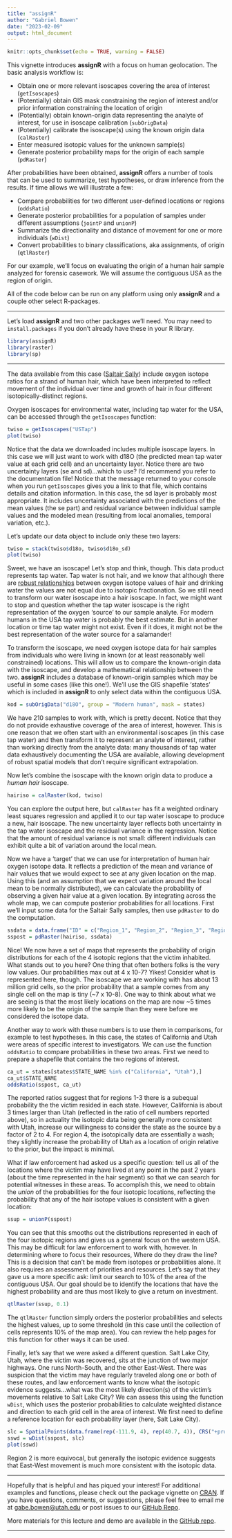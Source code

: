 ```yaml
---
title: "assignR"
author: "Gabriel Bowen"
date: "2023-02-09"
output: html_document
---
```


```r
knitr::opts_chunk$set(echo = TRUE, warning = FALSE)
```

This vignette introduces **assignR** with a focus on human geolocation. The basic analysis workflow is: 

* Obtain one or more relevant isoscapes covering the area of interest (`getIsoscapes`)
* (Potentially) obtain GIS mask constraining the region of interest and/or prior information constraining the location of origin
* (Potentially) obtain known-origin data representing the analyte of interest, for use in isoscape calibration (`subOrigData`)
* (Potentially) calibrate the isoscape(s) using the known origin data (`calRaster`)
* Enter measured isotopic values for the unknown sample(s)
* Generate posterior probability maps for the origin of each sample (`pdRaster`)

After probabilities have been obtained, **assignR** offers a number of tools that can be used to summarize, test hypotheses, or draw inference from the results. If time allows we will illustrate a few:

* Compare probabilities for two different user-defined locations or regions (`oddsRatio`)
* Generate posterior probabilities for a population of samples under different assumptions (`jointP` and `unionP`)
* Summarize the directionality and distance of movement for one or more individuals (`wDist`)
* Convert probabilities to binary classifications, aka assignments, of origin (`qtlRaster`)

For our example, we'll focus on evaluating the origin of a human hair sample analyzed for forensic casework. We will assume the contiguous USA as the region of origin. 

All of the code below can be run on any platform using only **assignR** and a couple other select R-packages.

*****
Let's load **assignR** and two other packages we'll need. You may need to `install.packages` if you don't already have these in your R library.

```r
library(assignR)
library(raster)
library(sp)
```

*****
The data available from this case ([Saltair Sally](https://doi.org/10.1007/s00442-014-2945-3)) include oxygen isotope ratios for a strand of human hair, which have been interpreted to reflect movement of the individual over time and growth of hair in four different isotopically-distinct regions.

Oxygen isoscapes for environmental water, including tap water for the USA, can be accessed through the `getIsoscapes` function:

```r
twiso = getIsoscapes("USTap")
plot(twiso)
```

Notice that the data we downloaded includes multiple isoscape layers. In this case we will just want to work with d18O (the predicted mean tap water value at each grid cell) and an uncertainty layer. Notice there are two uncertainty layers (se and sd)...which to use? I'd recommend you refer to the documentation file! Notice that the message returned to your console when you run `getIsoscapes` gives you a link to that file, which contains details and citation information. In this case, the sd layer is probably most appropriate. It includes uncertainty associated with the predictions of the mean values (the se part) and residual variance between individual sample values and the modeled mean (resulting from local anomalies, temporal variation, etc.).

Let's update our data object to include only these two layers:

```r
twiso = stack(twiso$d18o, twiso$d18o_sd)
plot(twiso)
```

Sweet, we have an isoscape! Let's stop and think, though. This data product represents tap water. Tap water is not hair, and we know that although there are [robust relationships](https://doi.org/10.1073/pnas.0712228105) between oxygen isotope values of hair and drinking water the values are not equal due to isotopic fractionation. So we still need to transform our water isoscape into a hair isoscape. In fact, we might want to stop and question whether the tap water isoscape is the right representation of the oxygen 'source' to our sample analyte. For modern humans in the USA tap water is probably the best estimate. But in another location or time tap water might not exist. Even if it does, it might not be the best representation of the water source for a salamander!

To transform the isoscape, we need oxygen isotope data for hair samples from individuals who were living in known (or at least reasonably well constrained) locations. This will allow us to compare the known-origin data with the isoscape, and develop a mathematical relationship between the two. **assignR** includes a database of known-origin samples which may be useful in some cases (like this one!). We'll use the GIS shapefile 'states' which is included in **assignR** to only select data within the contiguous USA.

```r
kod = subOrigData("d18O", group = "Modern human", mask = states)

```

We have 210 samples to work with, which is pretty decent. Notice that they do not provide exhaustive coverage of the area of interest, however. This is one reason that we often start with an environmental isoscapes (in this case tap water) and then transform it to represent an analyte of interest, rather than working directly from the analyte data: many thousands of tap water data exhaustively documenting the USA are available, allowing development of robust spatial models that don't require significant extrapolation.

Now let's combine the isoscape with the known origin data to produce a *human hair* isoscape.

```r
hairiso = calRaster(kod, twiso)
```

You can explore the output here, but `calRaster` has fit a weighted ordinary least squares regression and applied it to our tap water isoscape to produce a new, hair isoscape. The new uncertainty layer reflects both uncertainty in the tap water isoscape and the residual variance in the regression. Notice that the amount of residual variance is not small: different individuals can exhibit quite a bit of variation around the local mean.

Now we have a 'target' that we can use for interpretation of human hair oxygen isotope data. It reflects a prediction of the mean and variance of hair values that we would expect to see at any given location on the map. Using this (and an assumption that we expect variation around the local mean to be normally distributed), we can calculate the probability of observing a given hair value at a given location. By integrating across the whole map, we can compute posterior probabilities for all locations. First we'll input some data for the Saltair Sally samples, then use `pdRaster` to do the computation.

```r
ssdata = data.frame("ID" = c("Region_1", "Region_2", "Region_3", "Region_4"), "d18O" = c(9.9, 8.4, 9.2, 11))
sspost = pdRaster(hairiso, ssdata)
```

Nice! We now have a set of maps that represents the probability of origin distributions for each of the 4 isotopic regions that the victim inhabited. What stands out to you here? One thing that often bothers folks is the very low values. Our probabilities max out at 4 x 10-7? Yikes! Consider what is represented here, though. The isoscape we are working with has about 13 million grid cells, so the prior probability that a sample comes from any single cell on the map is tiny (~7 x 10-8). One way to think about what we are seeing is that the most likely locations on the map are now ~5 times more likely to be the origin of the sample than they were before we considered the isotope data.

Another way to work with these numbers is to use them in comparisons, for example to test hypotheses. In this case, the states of California and Utah were areas of specific interest to investigators. We can use the function `oddsRatio` to compare probabilities in these two areas. First we need to prepare a shapefile that contains the two regions of interest.

```r
ca_ut = states[states$STATE_NAME %in% c("California", "Utah"),]
ca_ut$STATE_NAME
oddsRatio(sspost, ca_ut)
```

The reported ratios suggest that for regions 1-3 there is a subequal probability the the victim resided in each state. However, California is about 3 times larger than Utah (reflected in the ratio of cell numbers reported above), so in actuality the isotopic data being generally more consistent with Utah, increase our willingness to consider the state as the source by a factor of 2 to 4. For region 4, the isotopically data are essentially a wash; they slightly increase the probability of Utah as a location of origin relative to the prior, but the impact is minimal.

What if law enforcement had asked us a specific question: tell us all of the locations where the victim may have lived at any point in the past 2 years (about the time represented in the hair segment) so that we can search for potential witnesses in these areas. To accomplish this, we need to obtain the *union* of the probabilities for the four isotopic locations, reflecting the probability that any of the hair isotope values is consistent with a given location:

```r
ssup = unionP(sspost)
```

You can see that this smooths out the distributions represented in each of the four isotopic regions and gives us a general focus on the western USA. This may be difficult for law enforcement to work with, however. In determining where to focus their resources, Where do they draw the line? This is a decision that can't be made from isotopes or probabilities alone. It also requires an assessment of priorities and resources. Let's say that they gave us a more specific ask: limit our search to 10% of the area of the contiguous USA. Our goal should be to identify the locations that have the highest probability and are thus most likely to give a return on investment. 

```r
qtlRaster(ssup, 0.1)
```

The `qtlRaster` function simply orders the posterior probabilities and selects the highest values, up to some threshold (in this case until the collection of cells represents 10% of the map area). You can review the help pages for this function for other ways it can be used. 

Finally, let's say that we were asked a different question. Salt Lake City, Utah, where the victim was recovered, sits at the junction of two major highways. One runs North-South, and the other East-West. There was suspicion that the victim may have regularly traveled along one or both of these routes, and law enforcement wants to know what the isotopic evidence suggests...what was the most likely direction(s) of the victim's movements relative to Salt Lake City? We can assess this using the function `wDist`, which uses the posterior probabilities to calculate weighted distance and direction to each grid cell in the area of interest. We first need to define a reference location for each probability layer (here, Salt Lake City).

```r
slc = SpatialPoints(data.frame(rep(-111.9, 4), rep(40.7, 4)), CRS("+proj=longlat +ellps=WGS84 +datum=WGS84 +no_defs"))
sswd = wDist(sspost, slc)
plot(sswd)
```

Region 2 is more equivocal, but generally the isotopic evidence suggests that East-West movement is much more consistent with the isotopic data.

*****

Hopefully that is helpful and has piqued your interest! For additional examples and functions, please check out the package vignette on [CRAN](https://cran.r-project.org/web/packages/assignR/vignettes/assignR.html). If you have questions, comments, or suggestions, please feel free to email me at <gabe.bowen@utah.edu> or post issues to our [GitHub Repo](https://github.com/SPATIAL-Lab).

More materials for this lecture and demo are available in the [GitHub repo](https://github.com/SPATIAL-Lab/AnthroStats). 

*****